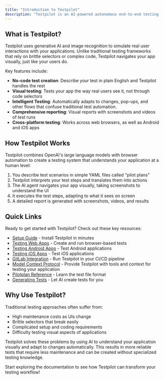 ```yaml
---
title: "Introduction to Testpilot"
description: "Testpilot is an AI-powered autonomous end-to-end testing agent that simplifies and enhances software quality assurance. It automatically creates, maintains, and executes resilient tests without human intervention, helping you ensure your applications work as expected."
---
```


## What is Testpilot?[​](#what-is-testpilot "Direct link to What is Testpilot?")

Testpilot uses generative AI and image recognition to simulate real user interactions with your applications. Unlike traditional testing frameworks that rely on brittle selectors or complex code, Testpilot navigates your app visually, just like your users do.

Key features include:

* **No-code test creation**: Describe your test in plain English and Testpilot handles the rest
* **Visual testing**: Tests your app the way real users see it, not through code selectors
* **Intelligent Testing**: Automatically adapts to changes, pop-ups, and other flows that confuse traditional test automation.
* **Comprehensive reporting**: Visual reports with screenshots and videos of test runs
* **Cross-platform testing**: Works across web browsers, as well as Android and iOS apps

## How Testpilot Works[​](#how-testpilot-works "Direct link to How Testpilot Works")

Testpilot combines OpenAI's large language models with browser automation to create a testing system that understands your application at a human level:

1. You describe test scenarios in simple YAML files called "pilot plans"
2. Testpilot interprets your test steps and translates them into actions
3. The AI agent navigates your app visually, taking screenshots to understand the UI
4. It executes the test steps, adapting to what it sees on screen
5. A detailed report is generated with screenshots, videos, and results

## Quick Links[​](#quick-links "Direct link to Quick Links")

Ready to get started with Testpilot? Check out these key resources:

* [Setup Guide](/testpilot/docs/getting_started/setup) - Install Testpilot in minutes
* [Testing Web Apps](/testpilot/docs/getting_started/running_tests) - Create and run browser-based tests
* [Testing Android Apps](/testpilot/docs/getting_started/running_tests_android) - Test Android applications
* [Testing iOS Apps](/testpilot/docs/getting_started/running_tests_ios) - Test iOS applications
* [GitLab Integration](/testpilot/docs/gitlab) - Run Testpilot in your CI/CD pipeline
* [Model Context Protocol](/testpilot/docs/getting_started/mcp) - Provide Testpilot with tools and context for testing your application
* [Pilotplan Reference](/testpilot/docs/pilotfile-spec) - Learn the test file format
* [Generating Tests](/testpilot/docs/getting_started/generating_tests) - Let AI create tests for you

## Why Use Testpilot?[​](#why-use-testpilot "Direct link to Why Use Testpilot?")

Traditional testing approaches often suffer from:

* High maintenance costs as UIs change
* Brittle selectors that break easily
* Complicated setup and coding requirements
* Difficulty testing visual aspects of applications

Testpilot solves these problems by using AI to understand your application visually and adapt to changes automatically. This results in more reliable tests that require less maintenance and can be created without specialized testing knowledge.

Start exploring the documentation to see how Testpilot can transform your testing workflow!
